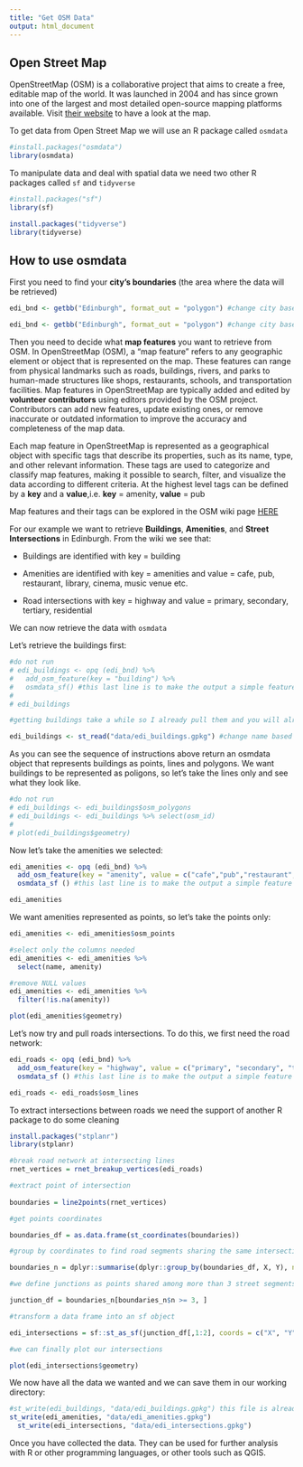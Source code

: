 ```yaml
---
title: "Get OSM Data"
output: html_document
---
```


## Open Street Map

OpenStreetMap (OSM) is a collaborative project that aims to create a free, editable map of the world. It was launched in 2004 and has since grown into one of the largest and most detailed open-source mapping platforms available. Visit [their website](openstreetmap.org) to have a look at the map.

To get data from Open Street Map we will use an R package called `osmdata`

```r
#install.packages("osmdata")
library(osmdata)
```

To manipulate data and deal with spatial data we need two other R packages called `sf` and `tidyverse`

```r
#install.packages("sf")
library(sf)

install.packages("tidyverse")
library(tidyverse)
```

## How to use osmdata

First you need to find your **city's boundaries** (the area where the data will be retrieved)

```r
edi_bnd <- getbb("Edinburgh", format_out = "polygon") #change city based on where you are i.e Saint Kitts or Calgary
```




```r
edi_bnd <- getbb("Edinburgh", format_out = "polygon") #change city based on where you are i.e Saint Kitts or Calgary
```

Then you need to decide what **map features** you want to retrieve from OSM.
In OpenStreetMap (OSM), a "map feature" refers to any geographic element or object that is represented on the map. These features can range from physical landmarks such as roads, buildings, rivers, and parks to human-made structures like shops, restaurants, schools, and transportation facilities. Map features in OpenStreetMap are typically added and edited by **volunteer contributors** using editors provided by the OSM project. Contributors can add new features, update existing ones, or remove inaccurate or outdated information to improve the accuracy and completeness of the map data.

Each map feature in OpenStreetMap is represented as a geographical object with specific tags that describe its properties, such as its name, type, and other relevant information. These tags are used to categorize and classify map features, making it possible to search, filter, and visualize the data according to different criteria. At the highest level tags can be defined by a **key** and a **value**,i.e. **key** = amenity, **value** = pub

Map features and their tags can be explored in the OSM wiki page [HERE](https://wiki.openstreetmap.org/wiki/Map_features)

For our example we want to retrieve **Buildings**, **Amenities**, and **Street Intersections** in Edinburgh. From the wiki we see that:

-   Buildings are identified with key = building 

-   Amenities are identified with key = amenities and value = cafe, pub, restaurant, library, cinema, music venue etc.

-   Road intersections with key = highway and value = primary, secondary, tertiary, residential

We can now retrieve the data with `osmdata`

Let's retrieve the buildings first:

```r
#do not run
# edi_buildings <- opq (edi_bnd) %>%
#   add_osm_feature(key = "building") %>%
#   osmdata_sf() #this last line is to make the output a simple feature object
# 
# edi_buildings

#getting buildings take a while so I already pull them and you will already find edinburgh, Saint Kitts and Calgary in the data folder. So we only need to open it

edi_buildings <- st_read("data/edi_buildings.gpkg") #change name based on where you are, i.e. calgary_buildings.gpkg or st_kitts_buildings.
```

As you can see the sequence of instructions above return an osmdata object that represents buildings as points, lines and polygons. We want buildings to be represented as poligons, so let's take the lines only and see what they look like.

```r
#do not run
# edi_buildings <- edi_buildings$osm_polygons
# edi_buildings <- edi_buildings %>% select(osm_id)
# 
# plot(edi_buildings$geometry)
```

Now let's take the amenities we selected:

```r

edi_amenities <- opq (edi_bnd) %>%
  add_osm_feature(key = "amenity", value = c("cafe","pub","restaurant","library", "cinema","music_venue")) %>%
  osmdata_sf () #this last line is to make the output a simple feature object

edi_amenities

```

We want amenities represented as points, so let's take the points only:

```r

edi_amenities <- edi_amenities$osm_points

#select only the columns needed
edi_amenities <- edi_amenities %>%
  select(name, amenity)

#remove NULL values
edi_amenities <- edi_amenities %>%
  filter(!is.na(amenity))

plot(edi_amenities$geometry)

```

Let's now try and pull roads intersections. To do this, we first need the road network:

```r

edi_roads <- opq (edi_bnd) %>%
  add_osm_feature(key = "highway", value = c("primary", "secondary", "tertiary", "residential")) %>%
  osmdata_sf () #this last line is to make the output a simple feature object

edi_roads <- edi_roads$osm_lines

```

To extract intersections between roads we need the support of another R package to do some cleaning

```r
install.packages("stplanr")
library(stplanr)

#break road network at intersecting lines
rnet_vertices = rnet_breakup_vertices(edi_roads)

#extract point of intersection
 
boundaries = line2points(rnet_vertices)

#get points coordinates

boundaries_df = as.data.frame(st_coordinates(boundaries))

#group by coordinates to find road segments sharing the same intersection

boundaries_n = dplyr::summarise(dplyr::group_by(boundaries_df, X, Y), n = dplyr::n())

#we define junctions as points shared among more than 3 street segments

junction_df = boundaries_n[boundaries_n$n >= 3, ]

#transform a data frame into an sf object 

edi_intersections = sf::st_as_sf(junction_df[,1:2], coords = c("X", "Y"), crs = sf::st_crs(edi_roads))

#we can finally plot our intersections

plot(edi_intersections$geometry)

```


We now have all the data we wanted and we can save them in our working directory:

```r

#st_write(edi_buildings, "data/edi_buildings.gpkg") this file is already available for all cities
st_write(edi_amenities, "data/edi_amenities.gpkg")
  st_write(edi_intersections, "data/edi_intersections.gpkg")

```
Once you have collected the data. They can be used for further analysis with R or other programming languages, or other tools such as QGIS.

